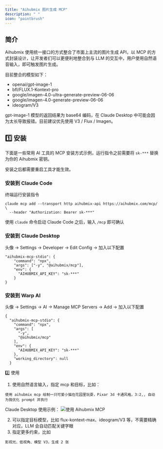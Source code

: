 ```yaml
---
title: "Aihubmix 图片生成 MCP"
description: " "
icon: "paintbrush"
---
```


## 简介

Aihubmix 使用统一接口的方式整合了市面上主流的图片生成 API，以 MCP 的方式封装设计，让开发者们可以更便利地整合到与 LLM 的交互中，用户使用自然语音输入，即可触发图片生成。

目前整合的模型如下：

- openai/gpt-image-1
- bfl/FLUX.1-Kontext-pro
- google/imagen-4.0-ultra-generate-preview-06-06
- google/imagen-4.0-generate-preview-06-06
- ideogram/V3

<Note>
  gpt-image-1 模型的返回结果为 base64 编码，在 Claude Desktop 中可能会因为太长导致报错。目前建议优先使用 V3 / Flux / Imagen。
</Note>

## 1️⃣ 安装

下面是一些常用 AI 工具的 MCP 安装方式示例，运行指令之前需要将 `sk-***` 替换为你的 Aihubmix 密钥。

安装之后都需要重启工具才能生效。

### 安装到 Claude Code

终端运行安装指令

```shell
claude mcp add --transport http aihubmix-api https://aihubmix.com/mcp/ \
  --header "Authorization: Bearer sk-***" 
```

使用 `claude` 命令启动 Claude Code 之后，输入 `/mcp` 即可确认

### 安装到 Claude Desktop

头像 → Settings → Developer → Edit Config → 加入以下配置

```shell
"aihubmix-mcp-stdio": {
    "command": "npx",
    "args": ["-y", "@aihubmix/mcp"],
    "env": {
      "AIHUBMIX_API_KEY": "sk-***"
    }
}
```

### 安装到 Warp AI

头像 → Settings → AI → Manage MCP Servers → Add → 加入以下配置

```shell
{
  "aihubmix-mcp-stdio": {
    "command": "npx",
    "args": [
      "-y",
      "@aihubmix/mcp"
    ],
    "env": {
      "AIHUBMIX_API_KEY": "sk-***"
    },
    "working_directory": null
  }
```

2️⃣ 使用

1. 使用自然语言输入，指定 mcp 和目标，比如：
```shell prompt
使用 aihubmix mcp 绘制一只可爱小猫在花园里玩耍，Pixar 3d 卡通风格，3:2,, 自动为我优化 prompt 并执行
```
Claude Desktop 使用示例：
![使用 Aihubmix MCP](../../public/cn/aihubmix-mcp.png)  

2. 可以指定目标模型，比如 flux-kontext-max、ideogram/V3 等，不需要精确对应，LLM 会自动匹配关键字眼
3. 指定更多约束，比如
```shell prompt
影视光、低视角、模型 V3，生成 2 张
```